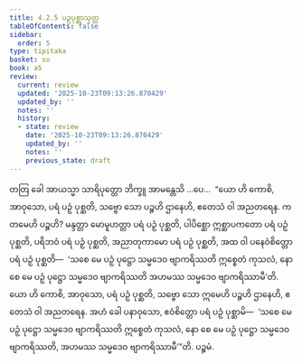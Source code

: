 ```yaml
---
title: 4.2.5 ပဉှပုစ္ဆာသုတ္တ
tableOfContents: false
sidebar:
  order: 5
type: tipitaka
basket: su
book: a5
review:
  current: review
  updated: '2025-10-23T09:13:26.870429'
  updated_by: ''
  notes: ''
  history:
  - state: review
    date: '2025-10-23T09:13:26.870429'
    updated_by: ''
    notes: ''
    previous_state: draft
---
```



<ReviewStatus review={frontmatter.review} showDetails={true} />

<HypothesisAnnotation frontmatter={frontmatter} />

<DynamicBreadcrumb />

<Division number="165" book="a5" e="ch" v="16" p="168">

<Paragraph number="949" book="a5">
တတြ ခေါ အာယသ္မာ သာရိပုတ္တော ဘိက္ခူ အာမန္တေသိ …ပေ…  “ယော ဟိ ကောစိ, အာဝုသော, ပရံ ပဉှံ ပုစ္ဆတိ, သဗ္ဗော သော ပဉ္စဟိ ဌာနေဟိ, ဧတေသံ ဝါ အညတရေန. ကတမေဟိ ပဉ္စဟိ? မန္ဒတ္တာ မောမူဟတ္တာ ပရံ ပဉှံ ပုစ္ဆတိ, ပါပိစ္ဆော ဣစ္ဆာပကတော ပရံ ပဉှံ ပုစ္ဆတိ, ပရိဘဝံ ပရံ ပဉှံ ပုစ္ဆတိ, အညာတုကာမော ပရံ ပဉှံ ပုစ္ဆတိ, အထ ဝါ ပနေဝံစိတ္တော ပရံ ပဉှံ ပုစ္ဆတိ—  ‘သစေ မေ ပဉှံ ပုဋ္ဌော သမ္မဒေဝ ဗျာကရိဿတိ ဣစ္စေတံ ကုသလံ, နော စေ မေ ပဉှံ ပုဋ္ဌော သမ္မဒေဝ ဗျာကရိဿတိ အဟမဿ သမ္မဒေဝ ဗျာကရိဿာမီ’တိ. ယော ဟိ ကောစိ, အာဝုသော, ပရံ ပဉှံ ပုစ္ဆတိ, သဗ္ဗော သော ဣမေဟိ ပဉ္စဟိ ဌာနေဟိ, ဧတေသံ ဝါ အညတရေန. အဟံ ခေါ ပနာဝုသော, ဧဝံစိတ္တော ပရံ ပဉှံ ပုစ္ဆာမိ—  ‘သစေ မေ ပဉှံ ပုဋ္ဌော သမ္မဒေဝ ဗျာကရိဿတိ ဣစ္စေတံ ကုသလံ, နော စေ မေ ပဉှံ ပုဋ္ဌော သမ္မဒေဝ ဗျာကရိဿတိ, အဟမဿ သမ္မဒေဝ ဗျာကရိဿာမီ’”တိ.

</Paragraph>
</Division>

<Paragraph number="950" type="center" book="a5">
ပဉ္စမံ.
</Paragraph>